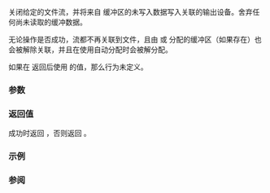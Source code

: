 {{cpp/title|fclose}}
{{cpp/io/c/navbar}}
{{ddcl|header=cstdio|
int fclose( std::FILE* stream );
}}

关闭给定的文件流，并将来自 {{c|stream}} 缓冲区的未写入数据写入关联的输出设备。舍弃任何尚未读取的缓冲数据。

无论操作是否成功，流都不再关联到文件，且由 {{lc|std::setbuf}} 或 {{lc|std::setvbuf}} 分配的缓冲区（如果存在）也会被解除关联，并且在使用自动分配时会被解分配。

{{rrev|since=c++26|
如果有数据被写入输出设备，那么从 {{tt|std::fclose}} 返回会建立一个[[cpp/language/as if|可观察检查点]]。
}}

如果在 {{tt|std::fclose}} 返回后使用 {{c|stream}} 的值，那么行为未定义。

===参数===
{{par begin}}
{{par|stream|要关闭的文件流}}
{{par end}}

===返回值===
成功时返回 {{c|0}}，否则返回 {{c|EOF}}。

===示例===
{{cpp/io/c/example1}}

===参阅===
{{dsc begin}}
{{dsc inc|cpp/io/c/dsc fopen}}
{{dsc inc|cpp/io/c/dsc freopen}}
{{dsc inc|cpp/io/basic_filebuf/dsc close}}
{{dsc see c|c/io/fclose}}
{{dsc end}}

{{langlinks|cs|de|en|es|fr|it|ja|pt|ru}}